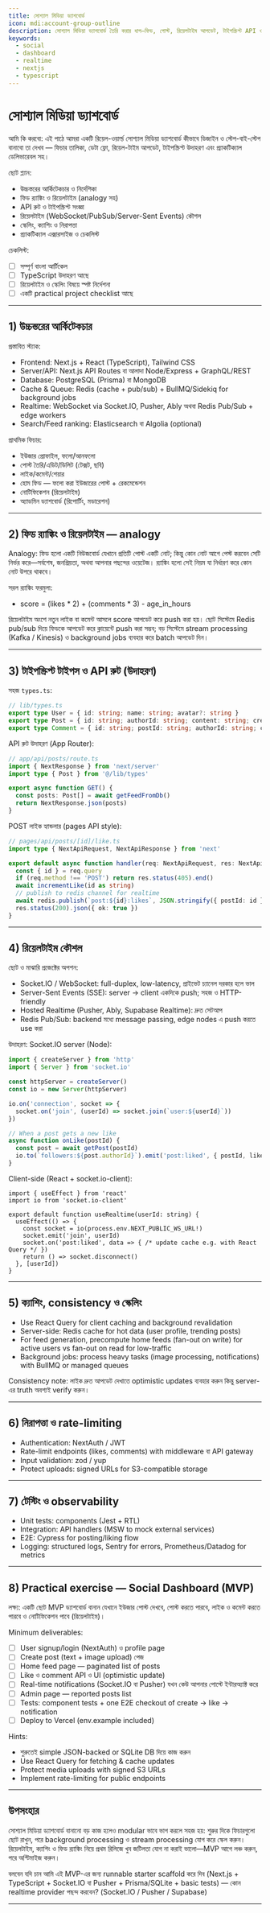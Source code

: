 ```yaml
---
title: সোশ্যাল মিডিয়া ড্যাশবোর্ড
icon: mdi:account-group-outline
description: সোশ্যাল মিডিয়া ড্যাশবোর্ড তৈরি করার ধাপ—ফিড, পোস্ট, রিয়েলটাইম আপডেট, টাইপস্ক্রিপ্ট API ও স্কেলিং কৌশল সহ
keywords:
  - social
  - dashboard
  - realtime
  - nextjs
  - typescript
---
```


# সোশ্যাল মিডিয়া ড্যাশবোর্ড

আমি কি করবো: এই পাঠে আমরা একটি রিয়েল-ওয়ার্ল্ড সোশ্যাল মিডিয়া ড্যাশবোর্ড কীভাবে ডিজাইন ও স্টেপ-বাই-স্টেপ বানাবো তা দেখব — ফিচার তালিকা, ডেটা ফ্লো, রিয়েল-টাইম আপডেট, টাইপস্ক্রিপ্ট উদাহরণ এবং প্র্যাকটিক্যাল ডেলিভারেবল সহ।

ছোট প্ল্যান:
- উচ্চস্তরের আর্কিটেকচার ও নির্দেশিকা
- ফিড র‍্যাঙ্কিং ও রিয়েলটাইম (analogy সহ)
- API রুট ও টাইপস্ক্রিপ্ট সংজ্ঞা
- রিয়েলটাইম (WebSocket/PubSub/Server-Sent Events) কৌশল
- স্কেলিং, ক্যাশিং ও নিরাপত্তা
- প্র্যাকটিক্যাল এক্সারসাইজ ও চেকলিস্ট

চেকলিস্ট:
- [ ] সম্পূর্ণ বাংলা আর্টিকেল
- [ ] TypeScript উদাহরণ আছে
- [ ] রিয়েলটাইম ও স্কেলিং বিষয়ে স্পষ্ট নির্দেশনা
- [ ] একটি practical project checklist আছে

---

## 1) উচ্চস্তরের আর্কিটেকচার

প্রস্তাবিত স্ট্যাক:
- Frontend: Next.js + React (TypeScript), Tailwind CSS
- Server/API: Next.js API Routes বা আলাদা Node/Express + GraphQL/REST
- Database: PostgreSQL (Prisma) বা MongoDB
- Cache & Queue: Redis (cache + pub/sub) + BullMQ/Sidekiq for background jobs
- Realtime: WebSocket via Socket.IO, Pusher, Ably অথবা Redis Pub/Sub + edge workers
- Search/Feed ranking: Elasticsearch বা Algolia (optional)

প্রাথমিক ফিচার:
- ইউজার প্রোফাইল, ফলো/আনফলো
- পোস্ট তৈরি/এডিট/ডিলিট (টেক্সট, ছবি)
- লাইক/কমেন্ট/শেয়ার
- হোম ফিড — ফলো করা ইউজারের পোস্ট + রেকমেন্ডেশন
- নোটিফিকেশন (রিয়েলটাইম)
- অ্যাডমিন ড্যাশবোর্ড (রিপোর্টিং, মডারেশন)

---

## 2) ফিড র‌্যাঙ্কিং ও রিয়েলটাইম — analogy

Analogy: ফিড হলো একটি নিউজবোর্ড যেখানে প্রতিটি পোস্ট একটি নোট; কিন্তু কোন নোট আগে পেস্ট করবেন সেটি নির্ভর করে—সর্বশেষ, জনপ্রিয়তা, অথবা আপনার পছন্দের ওয়েটেজ। র‍্যাঙ্কিং হলো সেই নিয়ম যা নির্ধারণ করে কোন নোট উপরে থাকবে।

সরল র‌্যাঙ্কিং ফরমুলা:
- score = (likes * 2) + (comments * 3) - age_in_hours

রিয়েলটাইম অংশে নতুন লাইক বা কমেন্ট আসলে score আপডেট করে push করা হয়। ছোট সিস্টেমে Redis pub/sub দিয়ে ফিডকে আপডেট করে ক্লায়েন্টে push করা সম্ভব; বড় সিস্টেমে stream processing (Kafka / Kinesis) ও background jobs ব্যবহার করে batch আপডেট দিন।

---

## 3) টাইপস্ক্রিপ্ট টাইপস ও API রুট (উদাহরণ)

সহজ `types.ts`:

```ts
// lib/types.ts
export type User = { id: string; name: string; avatar?: string }
export type Post = { id: string; authorId: string; content: string; createdAt: string; likes: number }
export type Comment = { id: string; postId: string; authorId: string; content: string; createdAt: string }
```

API রুট উদাহরণ (App Router):

```ts
// app/api/posts/route.ts
import { NextResponse } from 'next/server'
import type { Post } from '@/lib/types'

export async function GET() {
  const posts: Post[] = await getFeedFromDb()
  return NextResponse.json(posts)
}
```

POST লাইক হ্যান্ডলার (pages API style):

```ts
// pages/api/posts/[id]/like.ts
import type { NextApiRequest, NextApiResponse } from 'next'

export default async function handler(req: NextApiRequest, res: NextApiResponse) {
  const { id } = req.query
  if (req.method !== 'POST') return res.status(405).end()
  await incrementLike(id as string)
  // publish to redis channel for realtime
  await redis.publish(`post:${id}:likes`, JSON.stringify({ postId: id }))
  res.status(200).json({ ok: true })
}
```

---

## 4) রিয়েলটাইম কৌশল

ছোট ও মাঝারি প্রজেক্টের অপশন:
- Socket.IO / WebSocket: full-duplex, low-latency, প্রাইভেট চ্যানেল দরকার হলে ভাল
- Server-Sent Events (SSE): server → client একদিকে push; সহজ ও HTTP-friendly
- Hosted Realtime (Pusher, Ably, Supabase Realtime): দ্রুত সেটআপ
- Redis Pub/Sub: backend মধ্যে message passing, edge nodes এ push করতে use করা

উদাহরণ: Socket.IO server (Node):

```ts
import { createServer } from 'http'
import { Server } from 'socket.io'

const httpServer = createServer()
const io = new Server(httpServer)

io.on('connection', socket => {
  socket.on('join', (userId) => socket.join(`user:${userId}`))
})

// When a post gets a new like
async function onLike(postId) {
  const post = await getPost(postId)
  io.to(`followers:${post.authorId}`).emit('post:liked', { postId, likes: post.likes })
}
```

Client-side (React + socket.io-client):

```tsx
import { useEffect } from 'react'
import io from 'socket.io-client'

export default function useRealtime(userId: string) {
  useEffect(() => {
    const socket = io(process.env.NEXT_PUBLIC_WS_URL!)
    socket.emit('join', userId)
    socket.on('post:liked', data => { /* update cache e.g. with React Query */ })
    return () => socket.disconnect()
  }, [userId])
}
```

---

## 5) ক্যাশিং, consistency ও স্কেলিং

- Use React Query for client caching and background revalidation
- Server-side: Redis cache for hot data (user profile, trending posts)
- For feed generation, precompute home feeds (fan-out on write) for active users vs fan-out on read for low-traffic
- Background jobs: process heavy tasks (image processing, notifications) with BullMQ or managed queues

Consistency note: লাইক দ্রুত আপডেট দেখাতে optimistic updates ব্যবহার করুন কিন্তু server-এর truth অবশ্যই verify করুন।

---

## 6) নিরাপত্তা ও rate-limiting

- Authentication: NextAuth / JWT
- Rate-limit endpoints (likes, comments) with middleware বা API gateway
- Input validation: zod / yup
- Protect uploads: signed URLs for S3-compatible storage

---

## 7) টেস্টিং ও observability

- Unit tests: components (Jest + RTL)
- Integration: API handlers (MSW to mock external services)
- E2E: Cypress for posting/liking flow
- Logging: structured logs, Sentry for errors, Prometheus/Datadog for metrics

---

## 8) Practical exercise — Social Dashboard (MVP)

লক্ষ্য: একটি ছোট MVP ড্যাশবোর্ড বানান যেখানে ইউজার পোস্ট দেখবে, পোস্ট করতে পারবে, লাইক ও কমেন্ট করতে পারবে ও নোটিফিকেশন পাবে (রিয়েলটাইম)।

Minimum deliverables:
- [ ] User signup/login (NextAuth) ও profile page
- [ ] Create post (text + image upload) পেজ
- [ ] Home feed page — paginated list of posts
- [ ] Like ও comment API ও UI (optimistic update)
- [ ] Real-time notifications (Socket.IO বা Pusher) যখন কেউ আপনার পোস্টে ইন্টারঅ্যাক্ট করে
- [ ] Admin page — reported posts list
- [ ] Tests: component tests + one E2E checkout of create → like → notification
- [ ] Deploy to Vercel (env.example included)

Hints:
- শুরুতেই simple JSON-backed or SQLite DB দিয়ে কাজ করুন
- Use React Query for fetching & cache updates
- Protect media uploads with signed S3 URLs
- Implement rate-limiting for public endpoints

---

## উপসংহার

সোশ্যাল মিডিয়া ড্যাশবোর্ড বানানো বড় কাজ হলেও modular ভাবে ভাগ করলে সহজ হয়: শুরুর দিকে ফিচারগুলো ছোট রাখুন, পরে background processing ও stream processing যোগ করে স্কেল করুন। রিয়েলটাইম, ক্যাশিং ও ফিড র‌্যাঙ্কিং নিয়ে প্রথম রিলিজে খুব জটিলতা যোগ না করাই ভালো—MVP আগে লঞ্চ করুন, পরে অপ্টিমাইজ করুন।

বলবেন যদি চান আমি এই MVP-এর জন্য runnable starter scaffold করে দিব (Next.js + TypeScript + Socket.IO বা Pusher + Prisma/SQLite + basic tests) — কোন realtime provider পছন্দ করবেন? (Socket.IO / Pusher / Supabase)

---
